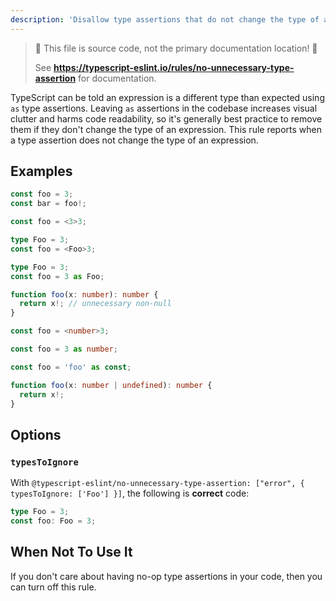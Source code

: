 ```yaml
---
description: 'Disallow type assertions that do not change the type of an expression.'
---
```



> 🛑 This file is source code, not the primary documentation location! 🛑
>
> See **https://typescript-eslint.io/rules/no-unnecessary-type-assertion** for documentation.

TypeScript can be told an expression is a different type than expected using `as` type assertions.
Leaving `as` assertions in the codebase increases visual clutter and harms code readability, so it's generally best practice to remove them if they don't change the type of an expression.
This rule reports when a type assertion does not change the type of an expression.

## Examples

<Tabs>
<TabItem value="❌ Incorrect">

```ts
const foo = 3;
const bar = foo!;
```

```ts
const foo = <3>3;
```

```ts
type Foo = 3;
const foo = <Foo>3;
```

```ts
type Foo = 3;
const foo = 3 as Foo;
```

```ts
function foo(x: number): number {
  return x!; // unnecessary non-null
}
```

</TabItem>
<TabItem value="✅ Correct">

```ts
const foo = <number>3;
```

```ts
const foo = 3 as number;
```

```ts
const foo = 'foo' as const;
```

```ts
function foo(x: number | undefined): number {
  return x!;
}
```

</TabItem>
</Tabs>

## Options

### `typesToIgnore`

With `@typescript-eslint/no-unnecessary-type-assertion: ["error", { typesToIgnore: ['Foo'] }]`, the following is **correct** code:

```ts option='{ "typesToIgnore": ["Foo"] }' showPlaygroundButton
type Foo = 3;
const foo: Foo = 3;
```

## When Not To Use It

If you don't care about having no-op type assertions in your code, then you can turn off this rule.
